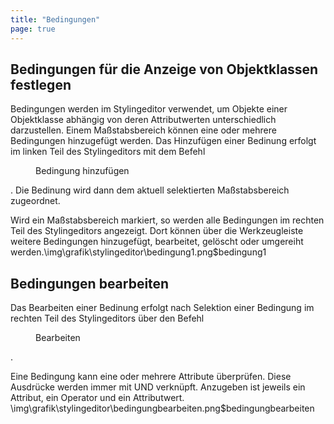 ```yaml
---
title: "Bedingungen"
page: true
---
```

## Bedingungen f&#252;r die Anzeige von Objektklassen festlegen

Bedingungen werden im Stylingeditor verwendet, um Objekte einer Objektklasse abh&#228;ngig von deren Attributwerten unterschiedlich darzustellen.
Einem Ma&#223;stabsbereich k&#246;nnen eine oder mehrere Bedingungen hinzugef&#252;gt werden.
Das Hinzuf&#252;gen einer Bedinung erfolgt im linken Teil des Stylingeditors mit dem Befehl  <Menu>Bedingung hinzufügen</Menu> . Die Bedinung wird dann dem aktuell selektierten Ma&#223;stabsbereich zugeordnet.

Wird ein Ma&#223;stabsbereich markiert, so werden alle Bedingungen im rechten Teil des Stylingeditors angezeigt.
Dort k&#246;nnen &#252;ber die Werkzeugleiste weitere Bedingungen hinzugef&#252;gt, bearbeitet, gel&#246;scht oder umgereiht werden.<Image>\img\grafik\stylingeditor\bedingung1.png$bedingung1</Image>

## Bedingungen bearbeiten
Das Bearbeiten einer Bedinung erfolgt nach Selektion einer Bedingung im rechten Teil des Stylingeditors &#252;ber den Befehl  <Menu>Bearbeiten</Menu> .

Eine Bedingung kann eine oder mehrere Attribute &#252;berpr&#252;fen. Diese Ausdr&#252;cke werden immer mit UND verkn&#252;pft.
Anzugeben ist jeweils ein Attribut, ein Operator und ein Attributwert.<Image>\img\grafik\stylingeditor\bedingungbearbeiten.png$bedingungbearbeiten</Image>
